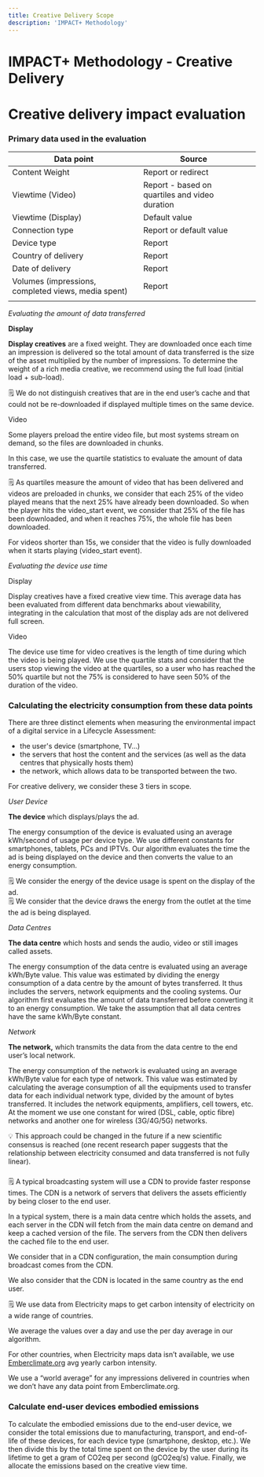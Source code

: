 ```yaml
---
title: Creative Delivery Scope
description: 'IMPACT+ Methodology'
---
```


# IMPACT+ Methodology - Creative Delivery #


# Creative delivery impact evaluation

### **Primary data used in the evaluation**

| Data point | Source |  |
| --- | --- | --- |
| Content Weight | Report or redirect |  |
| Viewtime (Video) | Report - based on quartiles and video duration |  |
| Viewtime (Display) | Default value |  |
| Connection type | Report or default value |  |
| Device type | Report |  |
| Country of delivery | Report |  |
| Date of delivery | Report |  |
| Volumes (impressions, completed views, media spent) | Report |  |
|  |  |  |

*Evaluating the amount of data transferred*

**Display**

**Display creatives** are a fixed weight. They are downloaded once each time an impression is delivered so the total amount of data transferred is the size of the asset multiplied by the number of impressions. To determine the weight of a rich media creative, we recommend using the full load (initial load + sub-load).

<aside>
🗒️ We do not distinguish creatives that are in the end user’s cache and that could not be re-downloaded if displayed multiple times on the same device.

</aside>

Video

Some players preload the entire video file, but most systems stream on demand, so the files are downloaded in chunks.

In this case, we use the quartile statistics to evaluate the amount of data transferred.

<aside>
🗒️ As quartiles measure the amount of video that has been delivered and videos are preloaded in chunks, we consider that each 25% of the video played means that the next 25% have already been downloaded. So when the player hits the video_start event, we consider that 25% of the file has been downloaded, and when it reaches 75%, the whole file has been downloaded.

For videos shorter than 15s, we consider that the video is fully downloaded when it starts playing (video_start event).

</aside>

*Evaluating the device use time*

Display

Display creatives have a fixed creative view time. This average data has been evaluated from different data benchmarks about viewability, integrating in the calculation that most of the display ads are not delivered full screen. 

Video

The device use time for video creatives is the length of time during which the video is being played. We use the quartile stats and consider that the users stop viewing the video at the quartiles, so a user who has reached the 50% quartile but not the 75% is considered to have seen 50% of the duration of the video.

### Calculating the electricity consumption from these data points

There are three distinct elements when measuring the environmental impact of a digital service in a Lifecycle Assessment:

- the user's device (smartphone, TV…)
- the servers that host the content and the services (as well as the data centres that physically hosts them)
- the network, which allows data to be transported between the two.

For creative delivery, we consider these 3 tiers in scope. 

*User Device*

**The device** which displays/plays the ad.

The energy consumption of the device is evaluated using an average kWh/second of usage per device type. We use different constants for smartphones, tablets, PCs and IPTVs. Our algorithm evaluates the time the ad is being displayed on the device and then converts the value to an energy consumption.

<aside>
🗒️ We consider the energy of the device usage is spent on the display of the ad.

</aside>

<aside>
🗒️ We consider that the device draws the energy from the outlet at the time the ad is being displayed.

</aside>

*Data Centres*

**The data centre** which hosts and sends the audio, video or still images called assets.

The energy consumption of the data centre is evaluated using an average kWh/Byte value. This value was estimated by dividing the energy consumption of a data centre by the amount of bytes transferred. It thus includes the servers, network equipments and the cooling systems. Our algorithm first evaluates the amount of data transferred before converting it to an energy consumption. We take the assumption that all data centres have the same kWh/Byte constant. 

*Network*

**The network,** which transmits the data from the data centre to the end user’s local network.

The energy consumption of the network is evaluated using an average kWh/Byte value for each type of network. This value was estimated by calculating the average consumption of all the equipments used to transfer data for each individual network type, divided by the amount of bytes transferred. It includes the network equipments, amplifiers, cell towers, etc. At the moment we use one constant for wired (DSL, cable, optic fibre) networks  and another one for wireless (3G/4G/5G) networks.

<aside>
💡 This approach could be changed in the future if a new scientific consensus is reached (one recent research paper suggests that the relationship between electricity consumed and data transferred is not fully linear).

</aside>

### 

<aside>
🗒️ A typical broadcasting system will use a CDN to provide faster response times. The CDN is a network of servers that delivers the assets efficiently by being closer to the end user.

In a typical system, there is a main data centre which holds the assets, and each server in the CDN will fetch from the main data centre on demand and keep a cached version of the file. The servers from the CDN then delivers the cached file to the end user.

We consider that in a CDN configuration, the main consumption during broadcast comes from the CDN.

We also consider that the CDN is located in the same country as the end user.

</aside>

<aside>
🗒️ We use data from Electricity maps to get carbon intensity of electricity on a wide range of countries.

We average the values over a day and use the per day average in our algorithm.

For other countries, when Electricity maps data isn’t available, we use [Emberclimate.org](http://Emberclimate.org) avg yearly carbon intensity. 

We use a “world average” for any impressions delivered in countries when we don’t have any data point from Emberclimate.org. 

</aside>

### Calculate end-user devices embodied emissions

To calculate the embodied emissions due to the end-user device, we consider the total emissions due to manufacturing, transport, and end-of-life of these devices, for each device type (smartphone, desktop, etc.). We then divide this by the total time spent on the device by the user during its lifetime to get a gram of CO2eq per second (gCO2eq/s) value. Finally, we allocate the emissions based on the creative view time.
